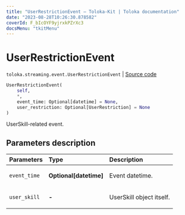 ```yaml
---
title: "UserRestrictionEvent — Toloka-Kit | Toloka documentation"
date: "2023-08-28T10:26:30.878582"
coverId: F_bIcOYF9yjrxkPZrXc3
docsMenu: "tkitMenu"
---
```


# UserRestrictionEvent

`toloka.streaming.event.UserRestrictionEvent` | [Source code](https://github.com/Toloka/toloka-kit/blob/v1.2.1/src/streaming/event.py#L95)

```python
UserRestrictionEvent(
    self,
    *,
    event_time: Optional[datetime] = None,
    user_restriction: Optional[UserRestriction] = None
)
```

UserSkill-related event.

## Parameters description

| Parameters | Type | Description |
| :----------| :----| :-----------|
`event_time`|**Optional\[datetime\]**|<p>Event datetime.</p>
`user_skill`|**-**|<p>UserSkill object itself.</p>